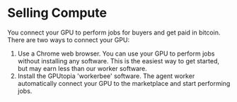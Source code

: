 # Selling Compute

You connect your GPU to perform jobs for buyers and get paid in bitcoin. There are two ways to connect your GPU:

1. Use a Chrome web browser. You can use your GPU to perform jobs without installing any software. This is the easiest way to get started, but may earn less than our worker software.
2. Install the GPUtopia 'workerbee' software. The agent worker automatically connect your GPU to the marketplace and start performing jobs.
